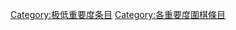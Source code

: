 {{emptycat}}

{{Articles by Importance|topic=圍棋|project=圍棋|format=toccolours}}
{{CategoryTOC}}

[[Category:极低重要度条目|Category:极低重要度条目]] 
[[Category:各重要度圍棋條目|Category:各重要度圍棋條目]]